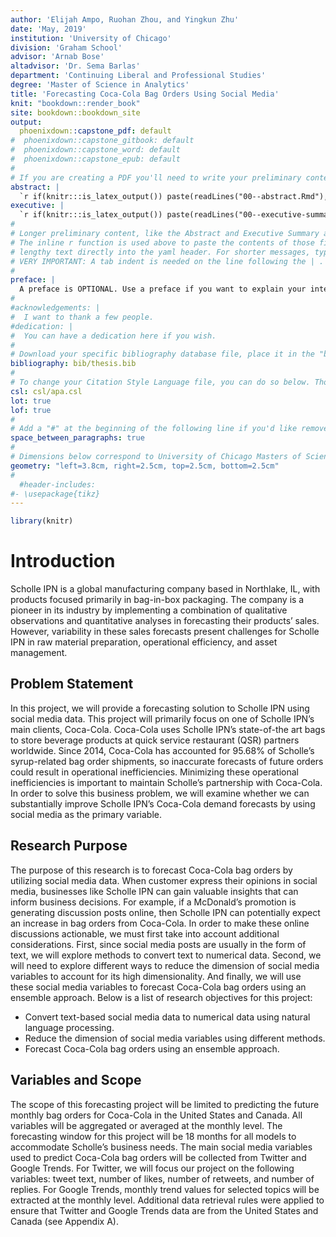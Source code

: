 ```yaml
---
author: 'Elijah Ampo, Ruohan Zhou, and Yingkun Zhu'
date: 'May, 2019'
institution: 'University of Chicago'
division: 'Graham School'
advisor: 'Arnab Bose'
altadvisor: 'Dr. Sema Barlas'
department: 'Continuing Liberal and Professional Studies'
degree: 'Master of Science in Analytics'
title: 'Forecasting Coca-Cola Bag Orders Using Social Media'
knit: "bookdown::render_book"
site: bookdown::bookdown_site
output: 
  phoenixdown::capstone_pdf: default
#  phoenixdown::capstone_gitbook: default
#  phoenixdown::capstone_word: default
#  phoenixdown::capstone_epub: default
#
# If you are creating a PDF you'll need to write your preliminary content as well as define some other parameters below.
abstract: | 
  `r if(knitr:::is_latex_output()) paste(readLines("00--abstract.Rmd"), collapse = '\n  ')` 
executive: |  
  `r if(knitr:::is_latex_output()) paste(readLines("00--executive-summary.Rmd"), collapse = '\n  ')` 
#
# Longer preliminary content, like the Abstract and Executive Summary above, is best organized in seperate files.
# The inline r function is used above to paste the contents of those files, instead of requiring you one to type 
# lengthy text directly into the yaml header. For shorter messages, typing directly into the YAML is easier. See below.
# VERY IMPORTANT: A tab indent is needed on the line following the | .
#
preface: |
  A preface is OPTIONAL. Use a preface if you want to explain your interest in the report topic and include anything about your experience that readers should keep in mind. If you would rather not include a preface, comment it out or delete it from the YAML header of the index.Rmd file.
#
#acknowledgements: |
#  I want to thank a few people.
#dedication: |
#  You can have a dedication here if you wish.
#
# Download your specific bibliography database file, place it in the "bib" folder, and refer to it in the line below
bibliography: bib/thesis.bib
#
# To change your Citation Style Language file, you can do so below. Though the default is apa style.
csl: csl/apa.csl
lot: true
lof: true
#
# Add a "#" at the beginning of the following line if you'd like remove space between parapgraphs.
space_between_paragraphs: true
#
# Dimensions below correspond to University of Chicago Masters of Science in Analytics requirements.
geometry: "left=3.8cm, right=2.5cm, top=2.5cm, bottom=2.5cm"
#
  #header-includes:
#- \usepackage{tikz}
---
```




<!--
Above is the YAML (YAML Ain't Markup Language) header that includes a lot of metadata used to produce the document.  Be careful with spacing in this header!

If you'd prefer to not include a Preface for example, simply delete lines 32-33 above or add a "#"" before them to comment out.  If you have other LaTeX packages you would like to include, delete the # before header-includes and list the packages after hyphens on new lines.

If you'd like to include a comment that won't be produced in your resulting file enclose it in a block like this:
-->

<!--

If you receive a duplicate label error after knitting, delete the extra .Rmd file and then knit again.
-->

<!-- You'll need to include the order that you'd like Rmd files to appear in the _bookdown.yml file for PDF files and also delete the # before rmd_files: there. Do not include 00(two-hyphens)prelim.Rmd,  00(two-hyphens)abstract.Rmd and 00(two-hyphens)executive summary.Rmdsince they are handled in the YAML above differently for the PDF version.
-->

<!-- The {.unnumbered} option here means that the introduction will be "Chapter 0." You can also use {-} for no numbers on chapters, which is the standard for each section.
-->

```r
library(knitr)
```

# Introduction {.unnumbered}

Scholle IPN is a global manufacturing company based in Northlake, IL, with products focused primarily in bag-in-box packaging. The company is a pioneer in its industry by implementing a combination of qualitative observations and quantitative analyses in forecasting their products’ sales.  However, variability in these sales forecasts present challenges for Scholle IPN in raw material preparation, operational efficiency, and asset management.
        
## Problem Statement {.unnumbered}

In this project, we will provide a forecasting solution to Scholle IPN using social media data.  This project will primarily focus on one of Scholle IPN’s main clients, Coca-Cola.    Coca-Cola uses Scholle IPN’s state-of-the art bags to store beverage products at quick service restaurant (QSR) partners worldwide.  Since 2014, Coca-Cola has accounted for 95.68% of Scholle’s syrup-related bag order shipments, so inaccurate forecasts of future orders could result in operational inefficiencies.  Minimizing these operational inefficiencies is important to maintain Scholle’s partnership with Coca-Cola.  In order to solve this business problem, we will examine whether we can substantially improve Scholle IPN’s Coca-Cola demand forecasts by using social media as the primary variable.

## Research Purpose {.unnumbered}

The purpose of this research is to forecast Coca-Cola bag orders by utilizing social media data.  When customer express their opinions in social media, businesses like Scholle IPN can gain valuable insights that can inform business decisions.  For example, if a McDonald’s promotion is generating discussion posts online, then Scholle IPN can potentially expect an increase in bag orders from Coca-Cola.  In order to make these online discussions actionable, we must first take into account additional considerations.  First, since social media posts are usually in the form of text, we will explore methods to convert text to numerical data.  Second, we will need to explore different ways to reduce the dimension of social media variables to account for its high dimensionality.  And finally, we will use these social media variables to forecast Coca-Cola bag orders using an ensemble approach.  Below is a list of research objectives for this project:

* Convert text-based social media data to numerical data using natural language processing.
* Reduce the dimension of social media variables using different methods.
* Forecast Coca-Cola bag orders using an ensemble approach.

## Variables and Scope {.unnumbered}

The scope of this forecasting project will be limited to predicting the future monthly bag orders for Coca-Cola in the United States and Canada.  All variables will be aggregated or averaged at the monthly level.  The forecasting window for this project will be 18 months for all models to accommodate Scholle’s business needs.  The main social media variables used to predict Coca-Cola bag orders will be collected from Twitter and Google Trends.  For Twitter, we will focus our project on the following variables: tweet text, number of likes, number of retweets, and number of replies.  For Google Trends, monthly trend values for selected topics will be extracted at the monthly level.  Additional data retrieval rules were applied to ensure that Twitter and Google Trends data are from the United States and Canada (see Appendix A).



